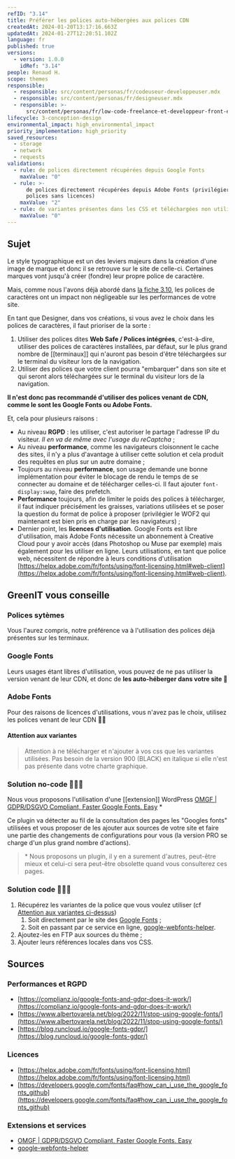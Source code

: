 ```yaml
---
refID: "3.14"
title: Préférer les polices auto-hébergées aux polices CDN
createdAt: 2024-01-20T13:17:16.663Z
updatedAt: 2024-01-27T12:20:51.102Z
language: fr
published: true
versions:
  - version: 1.0.0
    idRef: "3.14"
people: Renaud H.
scope: themes
responsible:
  - responsible: src/content/personas/fr/codeuseur-developpeuser.mdx
  - responsible: src/content/personas/fr/designeuser.mdx
  - responsible: >-
      src/content/personas/fr/low-code-freelance-et-developpeur-front-end-d-agences.mdx
lifecycle: 3-conception-design
environmental_impact: high_environmental_impact
priority_implementation: high_priority
saved_resources:
  - storage
  - network
  - requests
validations:
  - rule: de polices directement récupérées depuis Google Fonts
    maxValue: "0"
  - rule: >-
      de polices directement récupérées depuis Adobe Fonts (privilégier les
      polices sans licences)
    maxValue: "2"
  - rule: de variantes présentes dans les CSS et téléchargées non utilisées
    maxValue: "0"
---
```


## Sujet

Le style typographique est un des leviers majeurs dans la création d'une image de marque et donc il se retrouve sur le site de celle-ci. Certaines marques vont jusqu'à créer (fondre) leur propre police de caractère.

Mais, comme nous l'avons déjà abordé dans [la fiche 3.10](WP_3.10-utiliser-des-polices-de-caracteres-standards.md), les polices de caractères ont un impact non négligeable sur les performances de votre site.

En tant que Designer, dans vos créations, si vous avez le choix dans les polices de caractères, il faut prioriser de la sorte :

1. Utiliser des polices dites **Web Safe / Polices intégrées**, c'est-à-dire, utiliser des polices de caractères installées, par défaut, sur le plus grand nombre de \[\[terminaux]] qui n'auront pas besoin d'être téléchargées sur le terminal du visiteur lors de la navigation.
2. Utiliser des polices que votre client pourra "embarquer" dans son site et qui seront alors téléchargées sur le terminal du visiteur lors de la navigation.

**Il n'est donc pas recommandé d'utiliser des polices venant de CDN, comme le sont les Google Fonts ou Adobe Fonts.**

Et, cela pour plusieurs raisons :

- Au niveau **RGPD** : les utiliser, c'est autoriser le partage l'adresse IP du visiteur. _Il en va de même avec l'usage du reCaptcha_ ;
- Au niveau **performance**, comme les navigateurs cloisonnent le cache des sites, il n'y a plus d'avantage à utiliser cette solution et cela produit des requêtes en plus sur un autre domaine ;
- Toujours au niveau **performance**, son usage demande une bonne implémentation pour éviter le blocage de rendu le temps de se connecter au domaine et de télécharger celles-ci. Il faut ajouter `font-display:swap`, faire des prefetch.
- **Performance** toujours, afin de limiter le poids des polices à télécharger, il faut indiquer précisément les graisses, variations utilisées et se poser la question du format de police à proposer (privilégier le WOF2 qui maintenant est bien pris en charge par les navigateurs) ;
- Dernier point, les **licences d'utilisation**. Google Fonts est libre d'utilisation, mais Adobe Fonts nécessite un abonnement à Creative Cloud pour y avoir accès (dans Photoshop ou Muse par exemple) mais également pour les utiliser en ligne. Leurs utilisations, en tant que police web, nécessitent de répondre à leurs conditions d'utilisation [https://helpx.adobe.com/fr/fonts/using/font-licensing.html#web-client](https://helpx.adobe.com/fr/fonts/using/font-licensing.html#web-client).

## GreenIT vous conseille

### Polices sytèmes

Vous l'aurez compris, notre préférence va à l'utilisation des polices déjà présentes sur les terminaux.

### Google Fonts

Leurs usages étant libres d'utilisation, vous pouvez de ne pas utiliser la version venant de leur CDN, et donc de **les auto-héberger dans votre site 🎉**

### Adobe Fonts

Pour des raisons de licences d'utilisations, vous n'avez pas le choix, utilisez les polices venant de leur CDN 🤷‍♂️

#### Attention aux variantes

> Attention à ne télécharger et n'ajouter à vos css que les variantes utilisées. Pas besoin de la version 900 (BLACK) en italique si elle n'est pas présente dans votre charte graphique.

### Solution no-code 🌱🌱🌱

Nous vous proposons l'utilisation d'une \[\[extension]] WordPress [OMGF | GDPR/DSGVO Compliant, Faster Google Fonts. Easy](https://wordpress.org/plugins/host-webfonts-local/) \*

Ce plugin va détecter au fil de la consultation des pages les "Googles fonts" utilisées et vous proposer de les ajouter aux sources de votre site et faire une partie des changements de configurations pour vous (la version PRO se charge d'un plus grand nombre d'actions).

> \* Nous proposons un plugin, il y en a surement d'autres, peut-être mieux et celui-ci sera peut-être obsolette quand vous consulterez ces pages.

### Solution code 🌱🌱🌱

1. Récupérez les variantes de la police que vous voulez utiliser (cf [Attention aux variantes ci-dessus](#attention-aux-variantes))
   1. Soit directement par le site des [Google Fonts](https://fonts.google.com/) ;
   2. Soit en passant par ce service en ligne, [google-webfonts-helper](https://gwfh.mranftl.com/fonts).
2. Ajoutez-les en FTP aux sources du thème ;
3. Ajouter leurs références locales dans vos CSS.

## Sources

### Performances et RGPD

- [https://complianz.io/google-fonts-and-gdpr-does-it-work/](https://complianz.io/google-fonts-and-gdpr-does-it-work/)
- [https://www.albertovarela.net/blog/2022/11/stop-using-google-fonts/](https://www.albertovarela.net/blog/2022/11/stop-using-google-fonts/)
- [https://blog.runcloud.io/google-fonts-gdpr/](https://blog.runcloud.io/google-fonts-gdpr/)

### Licences

- [https://helpx.adobe.com/fr/fonts/using/font-licensing.html](https://helpx.adobe.com/fr/fonts/using/font-licensing.html)
- [https://developers.google.com/fonts/faq#how_can_i_use_the_google_fonts_github](https://developers.google.com/fonts/faq#how_can_i_use_the_google_fonts_github)

### Extensions et services

- [OMGF | GDPR/DSGVO Compliant, Faster Google Fonts. Easy](https://wordpress.org/plugins/host-webfonts-local/)
- [google-webfonts-helper](https://gwfh.mranftl.com/fonts)
